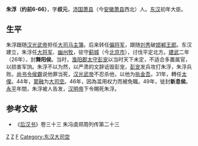 '''朱浮（约前6-66）'''，字'''叔元'''，[[沛国|沛国]][[萧县|萧县]]（今[[安徽|安徽]][[萧县|萧县]]西北）人。[[东汉|东汉]]初年大臣。
==生平==
朱浮跟随[[汉光武帝|汉光武帝]]担任[[大司马|大司马]][[主簿|主簿]]。后来转任[[偏将军|偏将军]]，跟随[[刘秀|刘秀]]破[[邯郸|邯郸]][[王郎|王郎]]。东汉建立，朱浮任[[大将军|大将军]]、[[幽州|幽州]][[牧|牧]]，驻守[[蓟城|蓟城]]（今[[北京市|北京市]]），讨伐平定北方。[[建武_(东汉)|建武]]二年（26年），封'''舞阳侯'''。当时，[[渔阳郡|渔阳郡]][[太守|太守]][[彭宠|彭宠]]以当时天下未定，不适合多置属官，以损害军饷。朱浮不以为然，以严肃的文辞诋毁彭宠，[[彭宠|彭宠]]发兵攻打朱浮，朱浮兵败。[[尚书令|尚书令]][[侯霸|侯霸]]说他罪当死，[[汉光武帝|汉光武帝]]不忍杀他，以他为[[执金吾|执金吾]]。31年，轉任[[太僕|太僕]]。44年，[[窦融|窦融]]为[[大司空|大司空]]。46年，因為滥用权力而被免職。49年，徙封'''新息侯'''。[[永平_(東漢)|永平]]年間，朱浮被人告发，[[汉明帝|汉明帝]]下令賜死朱浮。

==参考文献==
*《[[后汉书|后汉书]]》卷三十三 朱冯虞郑周列传第二十三

{{東漢大司空司空}}

[[Category:東汉政治人物|Z]]
[[Category:漢朝被賜死人物|Z]]
[[Category:朱姓|F]]
[[Category:东汉大司空|Category:东汉大司空]]